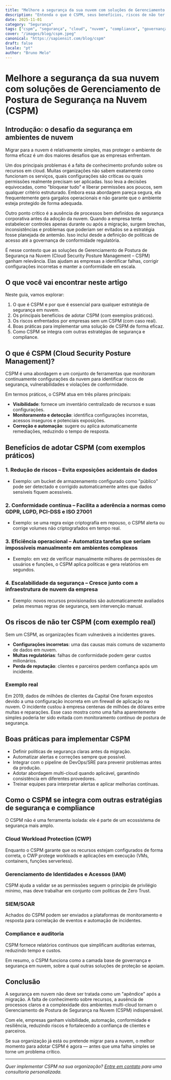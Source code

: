 ```yaml
---
title: "Melhore a segurança da sua nuvem com soluções de Gerenciamento de Postura de Segurança na Nuvem (CSPM)"
description: "Entenda o que é CSPM, seus benefícios, riscos de não ter essa solução e boas práticas para implementar segurança eficaz em ambientes de nuvem."
date: 2025-11-01
category: "Segurança"
tags: ["cspm", "segurança", "cloud", "nuvem", "compliance", "governança"]
cover: "/images/blog/cspm.jpeg"
canonical: "https://sapiensit.com/blog/cspm"
draft: false
locale: "pt"
author: "Bruno Melo"
---
```


# Melhore a segurança da sua nuvem com soluções de Gerenciamento de Postura de Segurança na Nuvem (CSPM)

## Introdução: o desafio da segurança em ambientes de nuvem

Migrar para a nuvem é relativamente simples, mas proteger o ambiente de forma eficaz é um dos maiores desafios que as empresas enfrentam.

Um dos principais problemas é a falta de conhecimento profundo sobre os recursos em cloud. Muitas organizações não sabem exatamente como funcionam os serviços, quais configurações são críticas ou quais permissões realmente precisam ser aplicadas. Isso leva a decisões equivocadas, como "bloquear tudo" e liberar permissões aos poucos, sem qualquer critério estruturado. Embora essa abordagem pareça segura, ela frequentemente gera gargalos operacionais e não garante que o ambiente esteja protegido de forma adequada.

Outro ponto crítico é a ausência de processos bem definidos de segurança corporativa antes da adoção da nuvem. Quando a empresa tenta estabelecer controles apenas durante ou após a migração, surgem brechas, inconsistências e problemas que poderiam ser evitados se a estratégia fosse planejada de antemão. Isso inclui desde a definição de políticas de acesso até a governança de conformidade regulatória.

É nesse contexto que as soluções de Gerenciamento de Postura de Segurança na Nuvem (Cloud Security Posture Management – CSPM) ganham relevância. Elas ajudam as empresas a identificar falhas, corrigir configurações incorretas e manter a conformidade em escala.

## O que você vai encontrar neste artigo

Neste guia, vamos explorar:

1. O que é CSPM e por que é essencial para qualquer estratégia de segurança em nuvem.
2. Os principais benefícios de adotar CSPM (com exemplos práticos).
3. Os riscos enfrentados por empresas sem um CSPM (com caso real).
4. Boas práticas para implementar uma solução de CSPM de forma eficaz.
5. Como CSPM se integra com outras estratégias de segurança e compliance.

## O que é CSPM (Cloud Security Posture Management)?

CSPM é uma abordagem e um conjunto de ferramentas que monitoram continuamente configurações da nuvem para identificar riscos de segurança, vulnerabilidades e violações de conformidade.

Em termos práticos, o CSPM atua em três pilares principais:

- **Visibilidade**: fornece um inventário centralizado de recursos e suas configurações.
- **Monitoramento e detecção**: identifica configurações incorretas, acessos inseguros e potenciais exposições.
- **Correção e automação**: sugere ou aplica automaticamente remediações, reduzindo o tempo de resposta.


## Benefícios de adotar CSPM (com exemplos práticos)

### 1. Redução de riscos – Evita exposições acidentais de dados

- Exemplo: um bucket de armazenamento configurado como "público" pode ser detectado e corrigido automaticamente antes que dados sensíveis fiquem acessíveis.

### 2. Conformidade contínua – Facilita a aderência a normas como GDPR, LGPD, PCI-DSS e ISO 27001

- Exemplo: se uma regra exige criptografia em repouso, o CSPM alerta ou corrige volumes não criptografados em tempo real.

### 3. Eficiência operacional – Automatiza tarefas que seriam impossíveis manualmente em ambientes complexos

- Exemplo: em vez de verificar manualmente milhares de permissões de usuários e funções, o CSPM aplica políticas e gera relatórios em segundos.

### 4. Escalabilidade da segurança – Cresce junto com a infraestrutura de nuvem da empresa

- Exemplo: novos recursos provisionados são automaticamente avaliados pelas mesmas regras de segurança, sem intervenção manual.

## Os riscos de não ter CSPM (com exemplo real)

Sem um CSPM, as organizações ficam vulneráveis a incidentes graves.

- **Configurações incorretas**: uma das causas mais comuns de vazamento de dados em nuvem.
- **Multas regulatórias**: falhas de conformidade podem gerar custos milionários.
- **Perda de reputação**: clientes e parceiros perdem confiança após um incidente.

### Exemplo real

Em 2019, dados de milhões de clientes da Capital One foram expostos devido a uma configuração incorreta em um firewall de aplicação na nuvem. O incidente custou à empresa centenas de milhões de dólares entre multas e reparações. Esse caso mostra como uma falha aparentemente simples poderia ter sido evitada com monitoramento contínuo de postura de segurança.

## Boas práticas para implementar CSPM

- Definir políticas de segurança claras antes da migração.
- Automatizar alertas e correções sempre que possível.
- Integrar com o pipeline de DevOps/SRE para prevenir problemas antes da produção.
- Adotar abordagem multi-cloud quando aplicável, garantindo consistência em diferentes provedores.
- Treinar equipes para interpretar alertas e aplicar melhorias contínuas.

## Como o CSPM se integra com outras estratégias de segurança e compliance

O CSPM não é uma ferramenta isolada: ele é parte de um ecossistema de segurança mais amplo.

### Cloud Workload Protection (CWP)

Enquanto o CSPM garante que os recursos estejam configurados de forma correta, o CWP protege workloads e aplicações em execução (VMs, containers, funções serverless).

### Gerenciamento de Identidades e Acessos (IAM)

CSPM ajuda a validar se as permissões seguem o princípio de privilégio mínimo, mas deve trabalhar em conjunto com políticas de Zero Trust.

### SIEM/SOAR

Achados do CSPM podem ser enviados a plataformas de monitoramento e resposta para correlação de eventos e automação de incidentes.

### Compliance e auditoria

CSPM fornece relatórios contínuos que simplificam auditorias externas, reduzindo tempo e custos.

Em resumo, o CSPM funciona como a camada base de governança e segurança em nuvem, sobre a qual outras soluções de proteção se apoiam.

## Conclusão

A segurança em nuvem não deve ser tratada como um "apêndice" após a migração. A falta de conhecimento sobre recursos, a ausência de processos claros e a complexidade dos ambientes multi-cloud tornam o Gerenciamento de Postura de Segurança na Nuvem (CSPM) indispensável.

Com ele, empresas ganham visibilidade, automação, conformidade e resiliência, reduzindo riscos e fortalecendo a confiança de clientes e parceiros.

Se sua organização já está ou pretende migrar para a nuvem, o melhor momento para adotar CSPM é agora — antes que uma falha simples se torne um problema crítico.

---

*Quer implementar CSPM na sua organização? [Entre em contato](/contact) para uma consultoria personalizada.*

